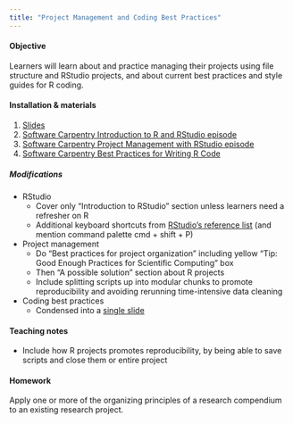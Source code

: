 ```yaml
---
title: "Project Management and Coding Best Practices"
---
```


#### Objective

Learners will learn about and practice managing their projects using file structure and RStudio projects, and about current best practices and style guides for R coding.

#### Installation & materials

1.  [Slides](slides.qmd)
2.  [Software Carpentry Introduction to R and RStudio episode](https://swcarpentry.github.io/r-novice-gapminder/01-rstudio-intro)
3.  [Software Carpentry Project Management with RStudio episode](https://swcarpentry.github.io/r-novice-gapminder/02-project-intro)
4.  [Software Carpentry Best Practices for Writing R Code](http://swcarpentry.github.io/r-novice-inflammation/06-best-practices-R)

##### Modifications

-   RStudio
    -   Cover only "Introduction to RStudio" section unless learners need a refresher on R
    -   Additional keyboard shortcuts from [RStudio's reference list](https://support.rstudio.com/hc/en-us/articles/200711853-Keyboard-Shortcuts) (and mention command palette cmd + shift + P)
-   Project management
    -   Do "Best practices for project organization" including yellow "Tip: Good Enough Practices for Scientific Computing" box
    -   Then "A possible solution" section about R projects
    -   Include splitting scripts up into modular chunks to promote reproducibility and avoiding rerunning time-intensive data cleaning
-   Coding best practices
    -   Condensed into a [single slide](https://docs.google.com/presentation/d/1WNNHQtzq2IUMA0RPz9pwgDCTMLzMIxqQhQsTuR0m_BY/edit#slide=id.geda00d7b2c_0_0)

#### Teaching notes

-   Include how R projects promotes reproducibility, by being able to save scripts and close them or entire project

#### Homework

Apply one or more of the organizing principles of a research compendium to an existing research project.
